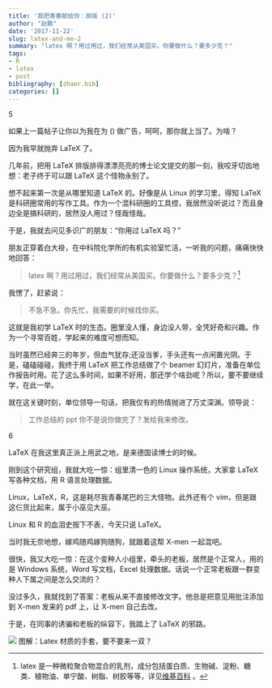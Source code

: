 ```yaml
---
title: '我把青春献给你：排版 (2)'
author: "赵鹏"
date: '2017-11-22'
slug: latex-and-me-2
summary: "latex 啊？用过用过，我们经常从美国买。你要做什么？要多少克？"
tags:
- R
- latex
- post
bibliography: [zhaor.bib]
categories: []
---
```



5

如果上一篇帖子让你以为我在为 \(\LaTeX\) 做广告，呵呵，那你就上当了。为啥？

因为我早就抛弃 LaTeX 了。

几年前，把用 LaTeX 排版排得漂漂亮亮的博士论文提交的那一刻，我咬牙切齿地想：老子终于可以跟 LaTeX 这个怪物永别了。

想不起来第一次是从哪里知道 LaTeX 的。好像是从 Linux 的学习里，得知 LaTeX 是科研圈常用的写作工具。作为一个混科研圈的工具控，我居然没听说过？而且身边全是搞科研的，居然没人用过？怪哉怪哉。

于是，我就去问见多识广的朋友：“你用过 LaTeX 吗？”

朋友正穿着白大褂，在中科院化学所的有机实验室忙活，一听我的问题，痛痛快快地回答：

> latex 啊？用过用过，我们经常从美国买。你要做什么？要多少克？^[latex 是一种微粒聚合物混合的乳剂，成分包括蛋白质、生物碱、淀粉、糖类、植物油、单宁酸、树脂、树胶等等，详见[维基百科](https://en.wikipedia.org/wiki/Latex) 。]

我愣了，赶紧说：

> 不急不急。你先忙，我需要的时候找你买。

这就是我初学 LaTeX 时的生态。圈里没人懂，身边没人带，全凭好奇和兴趣。作为一个寻常百姓，学起来的难度可想而知。

当时虽然已经奔三的年岁，但血气犹存;还没当爹，手头还有一点闲置光阴。于是，磕磕碰碰，我终于用 LaTeX 把工作总结做了个 beamer 幻灯片，准备在单位作报告时用。花了这么多时间，如果不好用，那还学个啥劲呢？所以，要不要继续学，在此一举。

就在这关键时刻，单位领导一句话，把我仅有的热情抛进了万丈深渊。领导说：

> 工作总结的 ppt 你不是说你做完了？发给我来修改。

6

LaTeX 在我这里真正派上用武之地，是来德国读博士的时候。

刚到这个研究组，我就大吃一惊：组里清一色的 Linux 操作系统，大家拿 LaTeX 写各种文档，用 R 语言处理数据。

Linux，LaTeX，R，这是耗尽我青春尾巴的三大怪物。此外还有个 vim，但是跟这仨货比起来，属于小巫见大巫。

Linux 和 R 的血泪史按下不表，今天只说 LaTeX。

当时我无奈地想，嫁鸡随鸡嫁狗随狗，就跟着这帮 X-men 一起混吧。

很快，我又大吃一惊：在这个变种人小组里，牵头的老板，居然是个正常人，用的是 Windows 系统，Word 写文档，Excel 处理数据。话说一个正常老板跟一群变种人下属之间是怎么交流的？

没过多久，我就找到了答案：老板从来不直接修改文字。他总是把意见用批注添加到 X-men 发来的 pdf 上，让 X-men 自己去改。

于是，在同事的诱骗和老板的纵容下，我踏上了 LaTeX 的邪路。

![](https://dcmnyjhirotcw.cloudfront.net/cdn/scdn/images/uploads/economy-powder-free-latex-gloves_56693.jpg)
图解：Latex 材质的手套，要不要来一双？